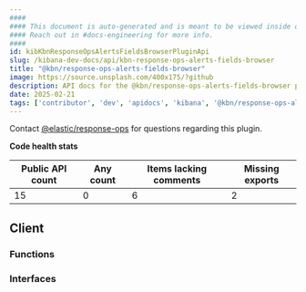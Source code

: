 ```yaml
---
####
#### This document is auto-generated and is meant to be viewed inside our experimental, new docs system.
#### Reach out in #docs-engineering for more info.
####
id: kibKbnResponseOpsAlertsFieldsBrowserPluginApi
slug: /kibana-dev-docs/api/kbn-response-ops-alerts-fields-browser
title: "@kbn/response-ops-alerts-fields-browser"
image: https://source.unsplash.com/400x175/?github
description: API docs for the @kbn/response-ops-alerts-fields-browser plugin
date: 2025-02-21
tags: ['contributor', 'dev', 'apidocs', 'kibana', '@kbn/response-ops-alerts-fields-browser']
---
```




Contact [@elastic/response-ops](https://github.com/orgs/elastic/teams/response-ops) for questions regarding this plugin.

**Code health stats**

| Public API count  | Any count | Items lacking comments | Missing exports |
|-------------------|-----------|------------------------|-----------------|
| 15 | 0 | 6 | 2 |

## Client

### Functions
<DocDefinitionList data={kbnResponseOpsAlertsFieldsBrowserObj.client.functions}/>

### Interfaces
<DocDefinitionList data={kbnResponseOpsAlertsFieldsBrowserObj.client.interfaces}/>

